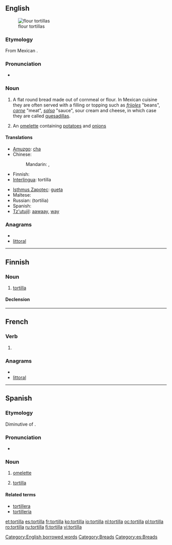 {{wikipedia}}
==English==
[[Image:NCI flour tortillas.jpg|thumb|flour tortillas]]

===Etymology===
From Mexican {{etyl|es}} {{term|tortilla|lang=es}}.

===Pronunciation===
* {{a|US}} {{IPA|/ˌtɔrˈtiːjə/}}

===Noun===
{{en-noun}}

#{{context|Mexico}} A flat round bread made out of cornmeal or flour. In Mexican cuisine they are often served with a filling or topping such as ''[[frijoles]]'' "beans", ''[[carne]]'' "meat", ''[[salsa]]'' "sauce", sour cream and cheese, in which case they are called [[quesadilla]]s.
#{{context|Spain}} An [[omelette]] containing [[potato]]es and [[onion]]s

====Translations====
{{trans-top|a flat round bread}}
* [[Amuzgo]]: [[cha]]
* Chinese:
*: Mandarin: {{t|cmn|墨西哥薄餅|sc=Hani}}, {{t|cmn|墨西哥薄饼|tr=Mòxīgē báobǐng|sc=Hani}}
* Finnish: {{t+|fi|tortilla}}
* [[Interlingua]]: tortilla
{{trans-mid}}
* [[Isthmus Zapotec]]: [[gueta]]
* Maltese: {{t-|mt|tortilla|f|xs=Maltese}}
* Russian: {{t+|ru|тортилья|m}} (tortilia) {{f}}
* Spanish: {{t+|es|tortilla|f}}
* [[Tz'utujil]]: [[aawaay]], [[way]]
{{trans-bottom}}

===Anagrams===
* {{alphagram|aillortt}}
* [[littoral#English|littoral]]

[[Category:English borrowed words]]

----

==Finnish==

===Noun===
{{infl|fi|noun}}

# [[#English|tortilla]]

====Declension====
{{fi-decl-sitruuna|tortill}}

[[Category:Breads]]

----

==French==

===Verb===
{{fr-verb-form}}

# {{conjugation of|tortiller||3|s|[[past historic]]|lang=fr}}

===Anagrams===
* {{alphagram|aillortt}}
* [[littoral#French|littoral]]

----

==Spanish==

===Etymology===
Diminutive of {{term|torta}}.

===Pronunciation===
* {{IPA|/toɾˈtiʎa/|lang=es}}

===Noun===
{{es-noun-f}}

# {{context|Spain and most Hispanic countries|lang=es}} [[omelette]]
# {{context|Mexico and Central America}} [[#English|tortilla]]

====Related terms====
* [[tortillera]]
* [[tortillería]]

[[Category:es:Breads]]

[[et:tortilla]]
[[es:tortilla]]
[[fr:tortilla]]
[[ko:tortilla]]
[[io:tortilla]]
[[nl:tortilla]]
[[oc:tortilla]]
[[pl:tortilla]]
[[ro:tortilla]]
[[ru:tortilla]]
[[fi:tortilla]]
[[vi:tortilla]]